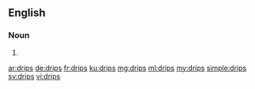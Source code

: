 ==English==

===Noun===
{{head|en}}

# {{plural of|drip}}

[[ar:drips]]
[[de:drips]]
[[fr:drips]]
[[ku:drips]]
[[mg:drips]]
[[ml:drips]]
[[my:drips]]
[[simple:drips]]
[[sv:drips]]
[[vi:drips]]